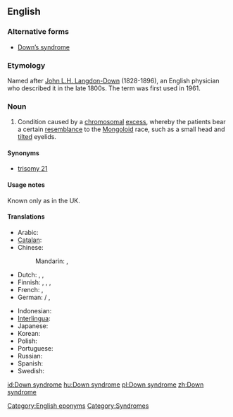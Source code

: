 {{wikipedia}}
==English==

===Alternative forms===
* [[Down's syndrome|Down’s syndrome]]

===Etymology===
Named after [[w:John Langdon-Down|John L.H. Langdon-Down]] (1828-1896), an English physician who described it in the late 1800s. The term was first used in 1961.

===Noun===
{{en-noun|sg=[[Down]] [[syndrome]]|-}}

# {{chiefly|US}} Condition caused by a [[chromosomal]] [[excess]], whereby the patients bear a certain [[resemblance]] to the [[mongoloid|Mongoloid]] race, such as a small head and [[tilt]]ed eyelids.

====Synonyms====
* [[trisomy 21]]

====Usage notes====
Known only as {{term|Down's syndrome}} in the UK.

====Translations====
{{trans-top|condition caused by chromosomal deficiency}}
* Arabic: {{t|ar|متلازمة داون|f|tr=mutalazimat daun|sc=Arab}}
* [[Catalan]]: {{t|ca|síndrome de Down|f}}
* Chinese:
*: Mandarin: {{t|zh|唐氏綜合徵|sc=Hani}}, {{t|zh|唐氏综合征|tr=Táng shì zònghézhēng|sc=Hani}}
* Dutch: {{t|nl|syndroom van Down|n}}, {{t|nl|downsyndroom|n}}, {{t|nl|mongolisme|n}}
* Finnish: {{t|fi|Downin syndrooma}}, {{t|fi|Downin oireyhtymä}}, {{t-|fi|mongolismi}}, {{t|fi|mongoloidismi}}
* French: {{t|fr|syndrome de Down|m}}, {{t|fr|trisomie 21|f}}
* German: {{t-|de|Downsyndrom|n}} / {{t|de|Down-Syndrom|n}}, {{t-|de|Mongolismus|m}} {{qualifier|dated}}
{{trans-mid}}
* Indonesian: {{t|id|sindrom Down|xs=Indonesian}}
* [[Interlingua]]: {{t-|ia|syndrome de Down|xs=Interlingua}}
* Japanese: {{t-|ja|ダウン症|tr=だうんしょう, Daun-shō}}
* Korean: {{t|ko|다운 증후군|tr=Daun jeunghugun|sc=Kore}}
* Polish: {{t|pl|zespół Downa}}
* Portuguese: {{t|pt|síndrome de Down|f}}
* Russian: {{t|ru|синдром Дауна |m|tr=sindróm Dáuna|sc=Cyrl}}
* Spanish: {{t|es|síndrome de Down|m}}
* Swedish: {{t|sv|Downs syndrom}}
{{trans-bottom}}

[[Category:English eponyms]]
[[Category:Syndromes]]

[[id:Down syndrome]]
[[hu:Down syndrome]]
[[pl:Down syndrome]]
[[zh:Down syndrome]]